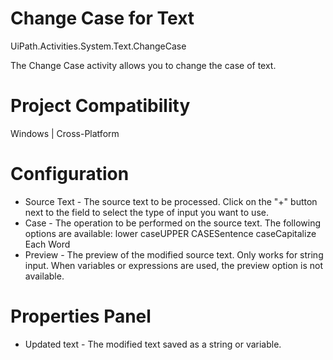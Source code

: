 ﻿# Change Case for Text

UiPath.Activities.System.Text.ChangeCase

The Change Case activity allows you to change the case of text.

# Project Compatibility

Windows | Cross-Platform

# Configuration

* Source Text - The source text to be processed. Click on the "+" button next to the field to select the type of input you want to use.
* Case - The operation to be performed on the source text. The following options are available: lower caseUPPER CASESentence caseCapitalize Each Word
* Preview - The preview of the modified source text. Only works for string input. When variables or expressions are used, the preview option is not available.

# Properties Panel

* Updated text - The modified text saved as a string or variable.
